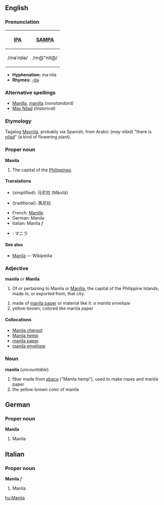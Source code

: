 {{wikipedia}}
==English==
===Pronunciation===
{| border=1 cellpadding=5
! [[w:International Phonetic Alphabet|IPA]] !! [[w:SAMPA|SAMPA]]
|-
| /məˈnɪlə/ || /m@"nIl@/
|}

*'''Hyphenation:''' ma·nila
*'''Rhymes:''' [[Rhymes:English:-ɪlə|-ɪlə]]

===Alternative spellings===
*[[Manilla]], [[manilla]] (''nonstandard'')
*[[May Nilad]] (''historical'')

===Etymology===
Tagalog [[Maynila]], probably via Spanish; from Arabic (''may nilad'') "there is [[nilad]]" (a kind of flowering plant).

===Proper noun===
'''Manila'''
# The capital of the [[Philippines]].

====Translations====
*{{zh}} (simplified): 马尼拉 (Mǎnílā)
*{{zh}} (traditional): 馬尼拉
*French: [[Manille]]
*German: Manila
*Italian: Manila ''f''
*{{ja}}: マニラ

====See also====
*[[w:Manila|Manila]] — Wikipedia

===Adjective===
'''manila''' or '''Manila'''
# Of or pertaining to Manila or [[Manilla]], the capital of the Philippine Islands; made in, or exported from, that city.
<!-- webster 1913 -->
# made of [[manila paper]] or material like it: ''a manila envelope''
# yellow-brown; colored like manila paper

====Collocations====
*[[Manila cheroot]]
*[[Manila hemp]]
*[[manila paper]]
*[[manila envelope]]

===Noun===
'''manila''' (''uncountable'')
# fiber made from [[abaca]] ("Manila hemp"), used to make ropes and manila paper
# the yellow-brown color of manila


==German==
===Proper noun=== 
'''Manila'''

#Manila


==Italian==
===Proper noun===
'''Manila''' ''f''

#Manila

[[hu:Manila]]